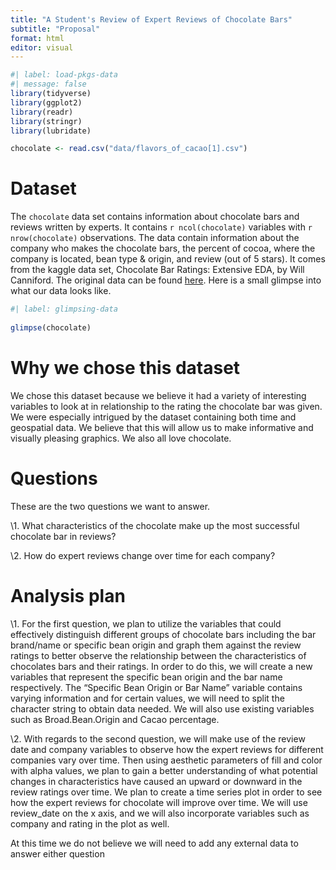 ```yaml
---
title: "A Student's Review of Expert Reviews of Chocolate Bars"
subtitle: "Proposal"
format: html
editor: visual
---
```


```r
#| label: load-pkgs-data
#| message: false
library(tidyverse)
library(ggplot2)
library(readr)
library(stringr)
library(lubridate)

chocolate <- read.csv("data/flavors_of_cacao[1].csv")
```

# Dataset

The `chocolate` data set contains information about chocolate bars and reviews written by experts. It contains `r ncol(chocolate)` variables with `r nrow(chocolate)` observations. The data contain information about the company who makes the chocolate bars, the percent of cocoa, where the company is located, bean type & origin, and review (out of 5 stars). It comes from the kaggle data set, Chocolate Bar Ratings: Extensive EDA, by Will Canniford. The original data can be found [here](https://www.kaggle.com/code/willcanniford/chocolate-bar-ratings-extensive-eda/data). Here is a small glimpse into what our data looks like.

```r
#| label: glimpsing-data
 
glimpse(chocolate)
```

# Why we chose this dataset

We chose this dataset because we believe it had a variety of interesting variables to look at in relationship to the rating the chocolate bar was given. We were especially intrigued by the dataset containing both time and geospatial data. We believe that this will allow us to make informative and visually pleasing graphics. We also all love chocolate.

# Questions

These are the two questions we want to answer.

\\1. What characteristics of the chocolate make up the most successful chocolate bar in reviews?

\\2. How do expert reviews change over time for each company?

# Analysis plan

\\1. For the first question, we plan to utilize the variables that could effectively distinguish different groups of chocolate bars including the bar brand/name or specific bean origin and graph them against the review ratings to better observe the relationship between the characteristics of chocolates bars and their ratings. In order to do this, we will create a new variables that represent the specific bean origin and the bar name respectively. The "Specific Bean Origin or Bar Name" variable contains varying information and for certain values, we will need to split the character string to obtain data needed. We will also use existing variables such as Broad.Bean.Origin and Cacao percentage.

\\2. With regards to the second question, we will make use of the review date and company variables to observe how the expert reviews for different companies vary over time. Then using aesthetic parameters of fill and color with alpha values, we plan to gain a better understanding of what potential changes in characteristics have caused an upward or downward in the review ratings over time. We plan to create a time series plot in order to see how the expert reviews for chocolate will improve over time. We will use review_date on the x axis, and we will also incorporate variables such as company and rating in the plot as well.

At this time we do not believe we will need to add any external data to answer either question

